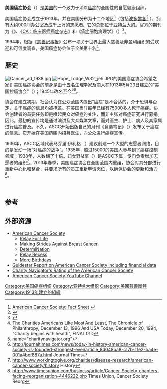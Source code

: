 {{Infobox Non-profit
| Non-profit_name = 美国癌症协会
| Non-profit_logo = 
| founded_date = 1913| image= [[Image:American_Cancer_Society_Logo.svg|center]]
| founder = 
| location = {{link-en|美国癌症协会中心|American Cancer Society Center}}<br>[[乔治亚州|乔治亚州]][[亚特兰大|亚特兰大]]
| origins = [[纽约州|纽约州]][[纽约市|纽约市]]
| key_people = 约翰·赛弗林（CEO）<br> [[Otis_Webb_Brawley|Otis Webb Brawley]], MD, Chief Medical Officer <br> W. Phil Evans, MD, FACR, President<br> Cynthia M. LeBlanc, EdD, Chair
| area_served = [[美利坚合众国|美利坚合众国]]、[[波多黎各|波多黎各]]
| focus = "To save lives by helping people stay well, helping people get well, by finding cures, and fighting back."<ref name="American Cancer Society">{{cite web| title= About The American Cancer Society| url= http://www.cancer.org/AboutUs/index| publisher= About Us| accessdate= 2011-07-05| archiveurl= https://web.archive.org/web/20110623025413/http://www.cancer.org/AboutUs/index| archivedate= 2011年6月23日| deadurl= no}}</ref>
| method = 以教育和資助等方式鼓勵[[癌症研究|癌症研究]]<ref name="American Cancer Society" />
| revenue = 
| endowment = 
| num_employees = 
| last = 
| title = Fact Sheet
| url = 
| accessdate = 2009-02-18
| homepage = [http://www.cancer.org/ cancer.org]
}}

'''美国癌症协会'''（{{lang|en|American Cancer Society, ACS}}）是[[美国|美国]]的一个致力于消除[[癌症|癌症]]的全国性的自愿健康组织。

美国癌症协会成立于1913年，并在美国分布为十二个地区<ref>[http://www.cancer.org/docroot/AA/content/AA_1_2_ACS_Fact_Sheet.asp  American Cancer Society: Fact Sheet] {{webarchive|url=https://web.archive.org/web/20100627195052/http://www.cancer.org/docroot/AA/content/AA_1_2_ACS_Fact_Sheet.asp |date=2010-06-27 }}</ref>（包括[[波多黎各|波多黎各]]<ref name="charitynavigator.org">{{cite web|title=American Cancer Society|url=http://www.charitynavigator.org/index.cfm?bay=search.summary&orgid=6495|publisher=Charity Navigator|accessdate=2007-12-06|archiveurl=https://web.archive.org/web/20071219213310/http://www.charitynavigator.org/index.cfm?bay=search.summary&orgid=6495|archivedate=2007年12月19日|deadurl=no}}</ref> ），拥有大约900间办公室及成千上万的志愿者。它的总部位于[[亚特兰大|亚特兰大]]的{{link-en|美国癌症协会中心|American Cancer Society Center}}。官方的期刊为《{{link-en|癌症期刊|Cancer (journal)}}》、《[[CA：临床医师癌症杂志|CA：临床医师癌症杂志]]》和《癌症细胞病理学》（{{lang|en|Cancer Cytopathology}}）<ref>{{cite web|title=Books and Journals|url=http://www.cancer.org/AboutUs/BooksandJournals/index|accessdate=2011-07-05|archiveurl=https://web.archive.org/web/20110623033247/http://www.cancer.org/AboutUs/BooksandJournals/index|archivedate=2011年6月23日|deadurl=no}}</ref>。

1994年，根据《[[慈善记事报|慈善记事报]]》公布一项关于世界上最大慈善及非盈利组织的受欢迎和可信度调查，美国癌症协会位于全美第十名<ref>The Charities Americans Like Most And Least, The Chronicle of Philanthropy, December 13, 1996 And USA Today, December 20, 1994, "Charity begins with health", FINAL 01D</ref>。

==歷史==
[[File:Cancer_ad_1938.jpg|thumb]]
[[File:Hope_Lodge_W32_jeh.JPG|thumb]]的美国癌症协会希望之家]]
美国癌症协会的前身是由十五名生理学家及商人在1913年5月23日建立的“美国控癌协会”（{{lang|en|American Society for the Control of Cancer, ASCC}}）；1945年改名至今<ref> name="charitynavigator.org"</ref><ref>http://journaltimes.com/news/today-in-history-american-cancer-society-is-founded-strongest-ever/article_8d048ba8-c17b-11e2-ba4e-001a4bcf887a.html{{dead link|date=2018年1月 |bot=InternetArchiveBot |fix-attempted=yes }} Journal Times</ref>。

协会在建立初期，社会认为在公众范围内提出“癌症”是不合适的，介于恐惧与否定，关于癌症的信息均被掩盖。在美国当时每年已经有75000多人死于癌症。协会创建者的首要任务即是唤起民众对癌症的关注，而非主张对癌症研究进行募捐。因此，最初的宣传均是通过演讲及大众媒体文章，而对医生、护士、病人及其家属进行癌症普及。不久，ASCC开始出版自己的月刊《竞选笔记》（{{lang|en|Campaign Notes}}）发布关于癌症的信息。它开始在美国范围内招募医生，向公众进行癌症宣传。

1936年，ASCC区域代表马乔里·伊利格（{{lang|en|Marjorie Illig}}）建议创建一个大型的志愿者网络，目的是发动一场“对癌症的战争”。1935年，超过15000的美国人参与到了癌症控制领域；1938年，人数翻了十倍。妇女野战军（{{lang|en|Women’s Field Army}}）是ASCC下属，专门负责增加志愿者的组织<ref>http://www.workingtogive.org/charities/disease-research/american-cancer-society/history History</ref>。2013年春季，美国癌症协会在全国范围内重组，协会对其分部进行重新中心化和整合，并要求所有的员工重新申请岗位，以确保协会的更新和活力<ref>http://www.timesunion.com/business/article/Cancer-Society-chapters-facing-reorganization-4446222.php Times Union, Cancer Society Reorg</ref>。

<br />

==参考==
{{reflist|2}}

==外部资源==
* [http://www.cancer.org/ American Cancer Society]
** [http://www.relayforlife.org/ Relay For Life]
** [http://makingstrides.acsevents.org/ Making Strides Against Breast Cancer]
** [http://determination.acsevents.org/ DetermiNation]
** [http://www.relayrecess.org/ Relay Recess]
** [http://morebirthdays.com/ More Birthdays]
* [http://www.guidestar.org/pqShowGsReport.do?partner=networkforgood&ein=13-1788491 Guidestar Report on American Cancer Society including financial data]
* [http://www.charitynavigator.org/index.cfm/bay/search.summary/orgid/6495.htm Charity Navigator's Rating of the American Cancer Society]
*[http://www.youtube.com/amercancersociety American Cancer Society YouTube Channel]

[[Category:美国癌症组织|Category:美国癌症组织]]
[[Category:亚特兰大组织|Category:亚特兰大组织]]
[[Category:美國慈善團體|Category:美國慈善團體]]
[[Category:1913年建立的組織|Category:1913年建立的組織]]